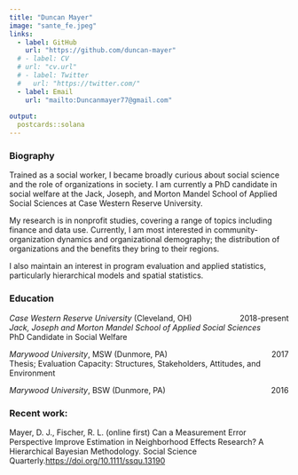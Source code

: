 ```yaml
---
title: "Duncan Mayer"
image: "sante_fe.jpeg"
links:
  - label: GitHub
    url: "https://github.com/duncan-mayer"
  # - label: CV
  # url: "cv.url"
  # - label: Twitter
  #   url: "https://twitter.com/"
  - label: Email
    url: "mailto:Duncanmayer77@gmail.com"
    
output:
  postcards::solana
---
```


### Biography 

Trained as a social worker, I became broadly curious about social science and the role of organizations in society.  I am currently a PhD candidate in social welfare at the Jack, Joseph, and Morton Mandel School of Applied Social Sciences at Case Western Reserve University. 

My research is in nonprofit studies, covering a range of topics including finance and data use. Currently, I am most interested in community-organization dynamics and organizational demography; the distribution of organizations and the benefits they bring to their regions. 

I also maintain an interest in program evaluation and applied statistics, particularly hierarchical models and spatial statistics. 

### Education

*Case Western Reserve University* (Cleveland, OH) [2018-present]{style="float:right"} \
*Jack, Joseph and Morton Mandel School of Applied Social Sciences* \
PhD Candidate in Social Welfare 


*Marywood University*, MSW (Dunmore, PA) [2017]{style="float:right"} \
Thesis; Evaluation Capacity: Structures, Stakeholders, Attitudes, and Environment

*Marywood University*, BSW (Dunmore, PA)  [2016]{style="float:right"} \


### Recent work:

Mayer, D. J., Fischer, R. L. (online first) Can a Measurement Error Perspective Improve Estimation in Neighborhood Effects Research? A Hierarchical Bayesian Methodology. Social Science Quarterly.[https://doi.org/10.1111/ssqu.13190](https://doi.org/10.1111/ssqu.13190)

